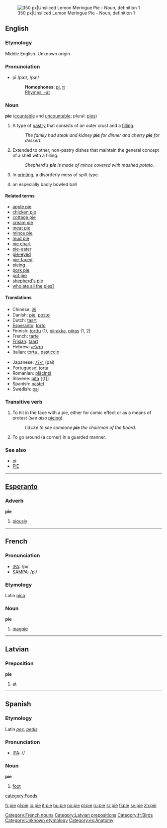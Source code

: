 {{see|Pie}}
[[Image:Lemon Meringue Pie 1.jpg|thumb|right|350 px|Unsliced Lemon Meringue Pie - Noun, definition 1]]
==English==

===Etymology===
Middle English. Unknown origin 

===Pronunciation===
*pī /paɪ/, /paI/
*:'''Homophones''': [[pi]], [[π]]
*:[[Rhymes:English:-aɪ|Rhymes: -aɪ]] 

===Noun===
'''pie''' ([[countable]] and [[uncountable]]; plural: [[pies]])

# A type of [[pastry]] that consists of an outer crust and a [[filling]].
#:''The family had steak and kidney '''pie''' for dinner and cherry '''pie''' for dessert.''
# Extended to other, non-pastry dishes that maintain the general concept of a shell with a filling.
#:''Shepherd's '''pie''' is made of mince covered with mashed potato.''
# In [[printing]], a disorderly mess of spilt type.
# {{cricket}} an especially badly bowled ball
<!--disputed: citations please
# ''Internet Slang'': Female genetalia or the act of sexual intercourse.
#:''She told me that I can come over, do you think that means I'll get some pie?''
-->

====Related terms====
*[[apple pie]]
*[[chicken pie]]
*[[cottage pie]]
*[[cream pie]]
*[[meat pie]]
*[[mince pie]]
*[[mud pie]]
*[[pie chart]]
*[[pie-eater]]
*[[pie-eyed]]
*[[pie-faced]]
*[[pieing]]
*[[pork pie]]
*[[pot pie]]
*[[shepherd's pie]]
*[[who ate all the pies?]]

====Translations====
{{top}}
*Chinese: [[派]]
*Danish: [[pie]], [[postej]] {{c}}
*Dutch: [[taart]]
*[[Esperanto]]: [[torto]]
*Finnish: [[torttu]] (1), [[piirakka]], [[piiras]] (1, 2)
*French: [[tarte]] {{f}}
*[[Frisian]]: [[taart]]
*Hebrew: [[תמליא]]
*Italian: [[torta]] {{f}}, [[pasticcio]] {{m}}
{{mid}}
*Japanese: [[パイ]] (pai)
*Portuguese: [[torta]] {{f}}
*Romanian: [[plăcintă]] {{f}}
*Slovene: [[pita]] {{f]]
*Spanish: [[pastel]] {{m}}
*Swedish: [[paj]]
{{bottom}}

===Transitive verb===
{{en-infl-reg-other-e|pi|e}}
# To hit in the face with a pie, either for comic effect or as a means of protest (''see also'' [[pieing]]).
#: ''I'd like to see someone '''pie''' the chairman of the board.''
# To go around (a corner) in a guarded manner.

===See also===
*[[pi]]
*[[PIE]]

----

==[[Esperanto]]==
===Adverb===
'''pie'''
#[[piously]]

----

==French==
===Pronunciation===
*[[w:IPA|IPA]]: /pi/
*[[w:SAMPA|SAMPA]]: /pi/
===Etymology===
Latin [[pica]]
===Noun===
'''pie''' {{f}}

#[[magpie]]

[[Category:French nouns]]

----

==Latvian==
===Preposition===
'''pie'''

# [[at]]

[[Category:Latvian prepositions]]

----

==Spanish==
===Etymology===
Latin ''[[pes]]'', ''[[pedis]]''
===Pronunciation===
*[[w:IPA|IPA]]: /{{IPAchar|pje}}/
===Noun===
'''pie''' {{m}}
#[[foot]]

[[Category:fr:Birds]]
[[category:Foods]]
[[Category:Unknown etymology]]
[[Category:es:Anatomy]]

[[fr:pie]]
[[gl:pie]]
[[io:pie]]
[[it:pie]]
[[hu:pie]]
[[no:pie]]
[[pl:pie]]
[[ru:pie]]
[[sr:pie]]
[[fi:pie]]
[[sv:pie]]
[[zh:pie]]
